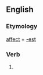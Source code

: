 ==English==

===Etymology===
[[affect]] + [[-est]]

===Verb===
'''{{PAGENAME}}'''

# {{second-person singular of|[[affect]]}}